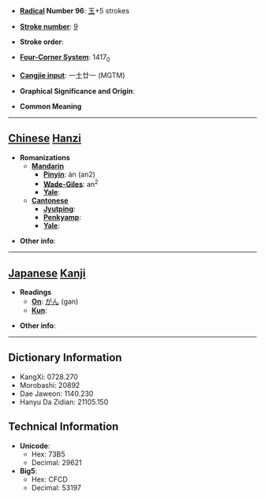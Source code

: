 * '''[[Wiktionary:Chinese radical index| Radical]] Number 96''': [[Wiktionary:Chinese radical index 玉|玉]]+5 strokes

* '''[[Wiktionary:Chinese total strokes index|Stroke number]]''': [[Wiktionary:Chinese total strokes index 9|9]]

* '''Stroke order''': 

* '''[[Wiktionary:Chinese four corner index|Four-Corner System]]''': 1417<sub>0</sub>

* '''[[Wiktionary:Chinese Cangjie index|Cangjie input]]''': 一土廿一 (MGTM)

* '''Graphical Significance and Origin''': 

* '''Common Meaning'''

----

== [[Chinese]] [[Hanzi]] ==

* '''Romanizations'''
** '''[[Mandarin]]'''
*** '''[[Pinyin]]''': án (an2)
*** '''[[Wade-Giles]]''': an<sup>2</sup>
*** '''[[Yale]]''': 
** '''[[Cantonese]]'''
*** '''[[Jyutping]]''':
*** '''[[Penkyamp]]''': 
*** '''[[Yale]]''': 

* '''Other info''': 

----

== [[Japanese]] [[Kanji]] ==

* '''Readings'''
** '''[[On]]''': [[がん]] (gan)
** '''[[Kun]]''': 

* '''Other info''':  

----

== Dictionary Information ==

* KangXi: 0728.270
* Morobashi: 20892
* Dae Jaweon: 1140.230
* Hanyu Da Zidian: 21105.150

== Technical Information ==

* '''Unicode''':
** Hex: 73B5
** Decimal: 29621
* '''Big5''':
** Hex: CFCD
** Decimal: 53197